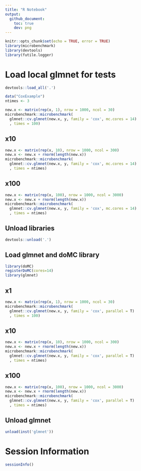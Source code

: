 ```yaml
---
title: "R Notebook"
output: 
  github_document:
    toc: true
    dev: png
---
```


```r
knitr::opts_chunk$set(echo = TRUE, error = TRUE)
library(microbenchmark)
library(devtools)
library(futile.logger)
```

# Load local glmnet for tests

```r
devtools::load_all('.')
```

```r
data("CoxExample")
ntimes <- 3
```


```r
new.x <- matrix(rep(x, 1), nrow = 1000, ncol = 30)
microbenchmark::microbenchmark(
  glmnet::cv.glmnet(new.x, y, family = 'cox', mc.cores = 14)
  , times = 100)
```

## x10

```r
new.x <- matrix(rep(x, 10), nrow = 1000, ncol = 300)
new.x <- new.x + rnorm(length(new.x))
microbenchmark::microbenchmark(
  glmnet::cv.glmnet(new.x, y, family = 'cox', mc.cores = 14)
  , times = ntimes)
```

## x100

```r
new.x <- matrix(rep(x, 100), nrow = 1000, ncol = 3000)
new.x <- new.x + rnorm(length(new.x))
microbenchmark::microbenchmark(
  glmnet::cv.glmnet(new.x, y, family = 'cox', mc.cores = 14)
  , times = ntimes)
```

## Unload libraries

```r
devtools::unload('.')
```

## Load glmnet and doMC library


```r
library(doMC)
registerDoMC(cores=14)
library(glmnet)
```

## x1

```r
new.x <- matrix(rep(x, 1), nrow = 1000, ncol = 30)
microbenchmark::microbenchmark(
  glmnet::cv.glmnet(new.x, y, family = 'cox', parallel = T)
  , times = 100)
```

## x10

```r
new.x <- matrix(rep(x, 10), nrow = 1000, ncol = 300)
new.x <- new.x + rnorm(length(new.x))
microbenchmark::microbenchmark(
  glmnet::cv.glmnet(new.x, y, family = 'cox', parallel = T)
  , times = ntimes)
```

## x100

```r
new.x <- matrix(rep(x, 100), nrow = 1000, ncol = 3000)
new.x <- new.x + rnorm(length(new.x))
microbenchmark::microbenchmark(
  glmnet::cv.glmnet(new.x, y, family = 'cox', parallel = T)
  , times = ntimes)
```

## Unload glmnet

```r
unload(inst('glmnet'))
```

# Session Information

```r
sessionInfo()
```

